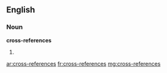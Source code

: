 ==English==

===Noun===
'''cross-references'''

# {{plural of|cross-reference}}

[[ar:cross-references]]
[[fr:cross-references]]
[[mg:cross-references]]